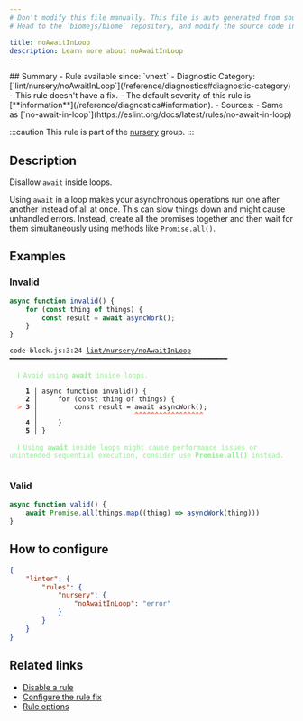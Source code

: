 ```yaml
---
# Don't modify this file manually. This file is auto generated from source, and you will lose your changes next time the website is built.
# Head to the `biomejs/biome` repository, and modify the source code in there.

title: noAwaitInLoop
description: Learn more about noAwaitInLoop
---
```


<Tabs>
<TabItem label="JavaScript (and super languages)" icon="seti:javascript">
## Summary
- Rule available since: `vnext`
- Diagnostic Category: [`lint/nursery/noAwaitInLoop`](/reference/diagnostics#diagnostic-category)
- This rule doesn't have a fix.
- The default severity of this rule is [**information**](/reference/diagnostics#information).
- Sources: 
  - Same as [`no-await-in-loop`](https://eslint.org/docs/latest/rules/no-await-in-loop)

:::caution
This rule is part of the [nursery](/linter/rules/#nursery) group.
:::
## Description
Disallow `await` inside loops.

Using `await` in a loop makes your asynchronous operations run one after another instead of all at once. This can slow things down and might cause unhandled errors. Instead, create all the promises together and then wait for them simultaneously using methods like `Promise.all()`.

## Examples

### Invalid

```js
async function invalid() {
    for (const thing of things) {
        const result = await asyncWork();
    }
}
```

<pre class="language-text"><code class="language-text">code-block.js:3:24 <a href="https://biomejs.dev/linter/rules/no-await-in-loop">lint/nursery/noAwaitInLoop</a> ━━━━━━━━━━━━━━━━━━━━━━━━━━━━━━━━━━━━━━━━━━━━━━━━━━━━━━<br /><br />  <strong><span style="color: lightgreen;">ℹ</span></strong> <span style="color: lightgreen;">Avoid using </span><span style="color: lightgreen;"><strong>await</strong></span><span style="color: lightgreen;"> inside loops.</span><br />  <br />    <strong>1 │ </strong>async function invalid() &#123;<br />    <strong>2 │ </strong>    for (const thing of things) &#123;<br />  <strong><span style="color: Tomato;">&gt;</span></strong> <strong>3 │ </strong>        const result = await asyncWork();<br />   <strong>   │ </strong>                       <strong><span style="color: Tomato;">^</span></strong><strong><span style="color: Tomato;">^</span></strong><strong><span style="color: Tomato;">^</span></strong><strong><span style="color: Tomato;">^</span></strong><strong><span style="color: Tomato;">^</span></strong><strong><span style="color: Tomato;">^</span></strong><strong><span style="color: Tomato;">^</span></strong><strong><span style="color: Tomato;">^</span></strong><strong><span style="color: Tomato;">^</span></strong><strong><span style="color: Tomato;">^</span></strong><strong><span style="color: Tomato;">^</span></strong><strong><span style="color: Tomato;">^</span></strong><strong><span style="color: Tomato;">^</span></strong><strong><span style="color: Tomato;">^</span></strong><strong><span style="color: Tomato;">^</span></strong><strong><span style="color: Tomato;">^</span></strong><strong><span style="color: Tomato;">^</span></strong><br />    <strong>4 │ </strong>    &#125;<br />    <strong>5 │ </strong>&#125;<br />  <br />  <strong><span style="color: lightgreen;">ℹ</span></strong> <span style="color: lightgreen;">Using </span><span style="color: lightgreen;"><strong>await</strong></span><span style="color: lightgreen;"> inside loops might cause performance issues or unintended sequential execution, consider use </span><span style="color: lightgreen;"><strong>Promise.all()</strong></span><span style="color: lightgreen;"> instead.</span><br />  <br /></code></pre>

### Valid

```js
async function valid() {
    await Promise.all(things.map((thing) => asyncWork(thing)))
}
```

## How to configure
```json title="biome.json"
{
	"linter": {
		"rules": {
			"nursery": {
				"noAwaitInLoop": "error"
			}
		}
	}
}

```
## Related links

- [Disable a rule](/linter/#disable-a-lint-rule)
- [Configure the rule fix](/linter#configure-the-rule-fix)
- [Rule options](/linter/#rule-options)

</TabItem>
</Tabs>

